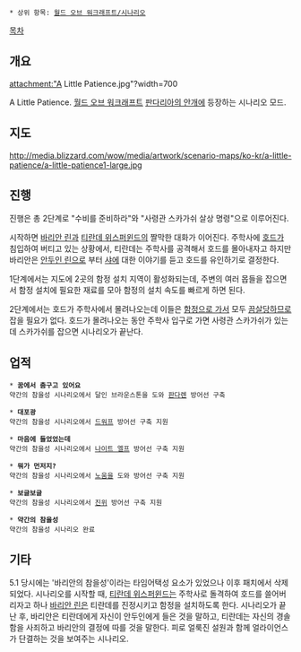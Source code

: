  * 상위 항목: [[월드 오브 워크래프트/시나리오]]

[[목차]]
== 개요 ==
attachment:"A Little Patience.jpg"?width=700

A Little Patience. [[월드 오브 워크래프트]] [[판다리아의 안개]]에 등장하는 시나리오 모드.

== 지도 ==
http://media.blizzard.com/wow/media/artwork/scenario-maps/ko-kr/a-little-patience/a-little-patience1-large.jpg

== 진행 ==
진행은 총 2단계로 "수비를 준비하라"와 "사령관 스카가쉬 살상 명령"으로 이루어진다.

시작하면 [[바리안 린]]과 [[티란데 위스퍼윈드]]의 짤막한 대화가 이어진다. 주학사에 [[호드(워크래프트)|호드]]가 침입하여 버티고 있는 상황에서, 티란데는 주학사를 공격해서 호드를 몰아내자고 하지만 바리안은 [[안두인 린]]으로 부터 [[샤(워크래프트)|샤]]에 대한 이야기를 듣고 호드를 유인하기로 결정한다.

1단계에서는 지도에 2곳의 함정 설치 지역이 활성화되는데, 주변의 여러 몹들을 잡으면서 함정 설치에 필요한 재료를 모아 함정의 설치 속도를 빠르게 하면 된다.

2단계에서는 호드가 주학사에서 몰려나오는데 이들은 [[YOU JUST ACTIVATED MY TRAP CARD|함정으로 가서]] 모두 [[끔살]]당하므로 잡을 필요가 없다. 호드가 몰려나오는 동안 주학사 입구로 가면 사령관 스카가쉬가 있는데 스카가쉬를 잡으면 시나리오가 끝난다.

== 업적 ==
 * '''꿈에서 춤구고 있어요'''
 약간의 참을성 시나리오에서 달인 브라운스톤을 도와 [[판다렌]] 방어선 구축

 * '''대포광'''
 약간의 참을성 시나리오에서 [[드워프(워크래프트)|드워프]] 방어선 구축 지원

 * '''마음에 들었었는데'''
 약간의 참을성 시나리오에서 [[나이트 엘프]] 방어선 구축 지원

 * '''뭐가 먼저지?'''
 약간의 참을성 시나리오에서 [[노움(워크래프트)|노움]]을 도와 방어선 구축 지원

 * '''보글보글'''
 약간의 참을성 시나리오에서 [[진위]] 방어선 구축 지원

 * '''약간의 참을성'''
 약간의 참을성 시나리오 완료

== 기타 ==
5.1 당시에는 '바리안의 참을성'이라는 타임어택성 요소가 있었으나 이후 패치에서 삭제되었다. 시나리오를 시작할 때, [[티란데 위스퍼윈드]]는 주학사로 돌격하여 호드를 쓸어버리자고 하나 [[바리안 린]]은 티란데를 진정시키고 함정을 설치하도록 한다. 시나리오가 끝난 후, 바리안은 티란데에게 자신이 안두인에게 들은 것을 말하고, 티란데는 자신의 경솔함을 사죄하고 바리안의 결정에 따를 것을 말한다. 피로 얼룩진 설원과 함께 얼라이언스가 단결하는 것을 보여주는 시나리오.
